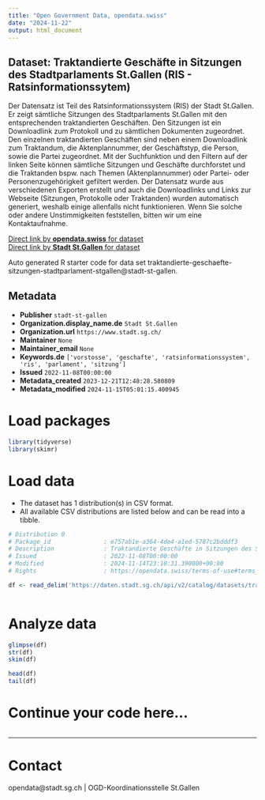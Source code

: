 ```yaml
---
title: "Open Government Data, opendata.swiss"
date: "2024-11-22"
output: html_document
---
```


## Dataset: Traktandierte Geschäfte in Sitzungen des Stadtparlaments St.Gallen (RIS - Ratsinformationssytem)

Der Datensatz ist Teil des Ratsinformationssystem (RIS) der Stadt St.Gallen. Er zeigt sämtliche Sitzungen des Stadtparlaments St.Gallen mit den entsprechenden traktandierten Geschäften. Den Sitzungen ist ein Downloadlink zum Protokoll und zu sämtlichen Dokumenten zugeordnet. Den einzelnen traktandierten Geschäften sind neben einem Downloadlink zum Traktandum, die Aktenplannummer, der Geschäftstyp, die Person, sowie die Partei zugeordnet. Mit der Suchfunktion und den Filtern auf der linken Seite können sämtliche Sitzungen und Geschäfte durchforstet und die Traktanden bspw. nach Themen (Aktenplannummer) oder Partei- oder Personenzugehörigkeit gefiltert werden.
Der Datensatz wurde aus verschiedenen Exporten erstellt und auch die Downloadlinks und Links zur Webseite (Sitzungen, Protokolle oder Traktanden) wurden automatisch generiert, weshalb einige allenfalls nicht funktionieren. Wenn Sie solche oder andere Unstimmigkeiten feststellen, bitten wir um eine Kontaktaufnahme.

[Direct link by **opendata.swiss** for dataset](https://opendata.swiss/de/dataset/traktandierte-geschafte-in-sitzungen-des-stadtparlaments-st-gallen-ris-ratsinformationssytem)<br>
[Direct link by **Stadt St.Gallen** for dataset](https://daten.stadt.sg.ch/explore/dataset/traktandierte-geschaefte-sitzungen-stadtparlament-stgallen/)

Auto generated R starter code for data set traktandierte-geschaefte-sitzungen-stadtparlament-stgallen@stadt-st-gallen.

## Metadata

- **Publisher** `stadt-st-gallen`
- **Organization.display_name.de** `Stadt St.Gallen`
- **Organization.url** `https://www.stadt.sg.ch/`
- **Maintainer** `None`
- **Maintainer_email** `None`
- **Keywords.de** `['vorstosse', 'geschafte', 'ratsinformationssystem', 'ris', 'parlament', 'sitzung']`
- **Issued** `2022-11-08T00:00:00`
- **Metadata_created** `2023-12-21T12:48:28.580809`
- **Metadata_modified** `2024-11-15T05:01:15.400945`


# Load packages

```r

library(tidyverse)
library(skimr)

```

# Load data

-   The dataset has 1 distribution(s) in CSV format.
-   All available CSV distributions are listed below and can be read into a tibble.

```r

# Distribution 0
# Package_id               : e757ab1e-a364-4de4-a1ed-5787c2bdddf3
# Description              : Traktandierte Geschäfte in Sitzungen des Stadtparlaments St.Gallen (RIS - Ratsinformationssytem) (csv)
# Issued                   : 2022-11-08T00:00:00
# Modified                 : 2024-11-14T23:10:31.390000+00:00
# Rights                   : https://opendata.swiss/terms-of-use#terms_by

df <- read_delim('https://daten.stadt.sg.ch/api/v2/catalog/datasets/traktandierte-geschaefte-sitzungen-stadtparlament-stgallen/exports/csv?use_labels=true')



```

# Analyze data

```r

glimpse(df)
str(df)
skim(df)

head(df)
tail(df)

```

# Continue your code here...

```r

```

------------------------------------------------------------------------

# Contact

opendata@stadt.sg.ch | OGD-Koordinationsstelle St.Gallen
